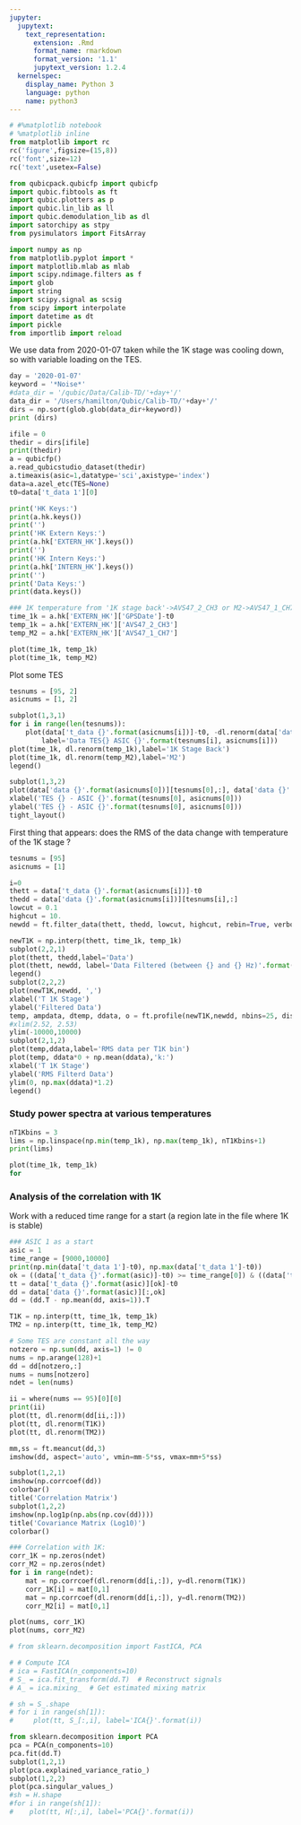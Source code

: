```yaml
---
jupyter:
  jupytext:
    text_representation:
      extension: .Rmd
      format_name: rmarkdown
      format_version: '1.1'
      jupytext_version: 1.2.4
  kernelspec:
    display_name: Python 3
    language: python
    name: python3
---
```


```python
# #%matplotlib notebook
# %matplotlib inline
from matplotlib import rc
rc('figure',figsize=(15,8))
rc('font',size=12)
rc('text',usetex=False)

from qubicpack.qubicfp import qubicfp
import qubic.fibtools as ft
import qubic.plotters as p
import qubic.lin_lib as ll
import qubic.demodulation_lib as dl
import satorchipy as stpy
from pysimulators import FitsArray

import numpy as np
from matplotlib.pyplot import *
import matplotlib.mlab as mlab
import scipy.ndimage.filters as f
import glob
import string
import scipy.signal as scsig
from scipy import interpolate
import datetime as dt
import pickle
from importlib import reload
```

We use data from 2020-01-07 taken while the 1K stage was cooling down, so with variable loading on the TES.

```python
day = '2020-01-07'
keyword = '*Noise*'
#data_dir = '/qubic/Data/Calib-TD/'+day+'/'
data_dir = '/Users/hamilton/Qubic/Calib-TD/'+day+'/'
dirs = np.sort(glob.glob(data_dir+keyword))
print (dirs)

```

```python
ifile = 0
thedir = dirs[ifile]
print(thedir)
a = qubicfp()
a.read_qubicstudio_dataset(thedir)
a.timeaxis(asic=1,datatype='sci',axistype='index')
data=a.azel_etc(TES=None)
t0=data['t_data 1'][0]
```

```python
print('HK Keys:')
print(a.hk.keys())
print('')
print('HK Extern Keys:')
print(a.hk['EXTERN_HK'].keys())
print('')
print('HK Intern Keys:')
print(a.hk['INTERN_HK'].keys())
print('')
print('Data Keys:')
print(data.keys())
```

```python
### 1K temperature from '1K stage back'->AVS47_2_CH3 or M2->AVS47_1_CH7
time_1k = a.hk['EXTERN_HK']['GPSDate']-t0
temp_1k = a.hk['EXTERN_HK']['AVS47_2_CH3']
temp_M2 = a.hk['EXTERN_HK']['AVS47_1_CH7']

plot(time_1k, temp_1k)
plot(time_1k, temp_M2)
```

Plot some TES

```python
tesnums = [95, 2]
asicnums = [1, 2]

subplot(1,3,1)
for i in range(len(tesnums)):
    plot(data['t_data {}'.format(asicnums[i])]-t0, -dl.renorm(data['data {}'.format(asicnums[i])][tesnums[i],:]),
        label='Data TES{} ASIC {}'.format(tesnums[i], asicnums[i]))
plot(time_1k, dl.renorm(temp_1k),label='1K Stage Back')
plot(time_1k, dl.renorm(temp_M2),label='M2')
legend()

subplot(1,3,2)
plot(data['data {}'.format(asicnums[0])][tesnums[0],:], data['data {}'.format(asicnums[1])][tesnums[1],:],',')
xlabel('TES {} - ASIC {}'.format(tesnums[0], asicnums[0]))
ylabel('TES {} - ASIC {}'.format(tesnums[0], asicnums[0]))
tight_layout()


```

First thing that appears: does the RMS of the data change with temperature of the 1K stage ?

```python
tesnums = [95]
asicnums = [1]

i=0
thett = data['t_data {}'.format(asicnums[i])]-t0
thedd = data['data {}'.format(asicnums[i])][tesnums[i],:]
lowcut = 0.1
highcut = 10.
newdd = ft.filter_data(thett, thedd, lowcut, highcut, rebin=True, verbose=True, order=5)

newT1K = np.interp(thett, time_1k, temp_1k)
subplot(2,2,1)
plot(thett, thedd,label='Data')
plot(thett, newdd, label='Data Filtered (between {} and {} Hz)'.format(lowcut, highcut))
legend()
subplot(2,2,2)
plot(newT1K,newdd, ',')
xlabel('T 1K Stage')
ylabel('Filtered Data')
temp, ampdata, dtemp, ddata, o = ft.profile(newT1K,newdd, nbins=25, dispersion=True, clip=3)
#xlim(2.52, 2.53)
ylim(-10000,10000)
subplot(2,1,2)
plot(temp,ddata,label='RMS data per T1K bin')
plot(temp, ddata*0 + np.mean(ddata),'k:')
xlabel('T 1K Stage')
ylabel('RMS Filterd Data')
ylim(0, np.max(ddata)*1.2)
legend()
```

### Study power spectra at various temperatures

```python
nT1Kbins = 3
lims = np.linspace(np.min(temp_1k), np.max(temp_1k), nT1Kbins+1)
print(lims)

plot(time_1k, temp_1k)
for 


```

### Analysis of the correlation with 1K
Work with a reduced time range for a start (a region late in the file where 1K is stable)

```python
### ASIC 1 as a start
asic = 1
time_range = [9000,10000]
print(np.min(data['t_data 1']-t0), np.max(data['t_data 1']-t0))
ok = ((data['t_data {}'.format(asic)]-t0) >= time_range[0]) & ((data['t_data {}'.format(asic)]-t0) < time_range[1])
tt = data['t_data {}'.format(asic)][ok]-t0
dd = data['data {}'.format(asic)][:,ok]
dd = (dd.T - np.mean(dd, axis=1)).T

T1K = np.interp(tt, time_1k, temp_1k)
TM2 = np.interp(tt, time_1k, temp_M2)

# Some TES are constant all the way
notzero = np.sum(dd, axis=1) != 0
nums = np.arange(128)+1
dd = dd[notzero,:]
nums = nums[notzero]
ndet = len(nums)

ii = where(nums == 95)[0][0]
print(ii)
plot(tt, dl.renorm(dd[ii,:]))
plot(tt, dl.renorm(T1K))
plot(tt, dl.renorm(TM2))
```

```python
mm,ss = ft.meancut(dd,3)
imshow(dd, aspect='auto', vmin=mm-5*ss, vmax=mm+5*ss)
```

```python
subplot(1,2,1)
imshow(np.corrcoef(dd))
colorbar()
title('Correlation Matrix')
subplot(1,2,2)
imshow(np.log1p(np.abs(np.cov(dd))))
title('Covariance Matrix (Log10)')
colorbar()
```

```python
### Correlation with 1K:
corr_1K = np.zeros(ndet)
corr_M2 = np.zeros(ndet)
for i in range(ndet):
    mat = np.corrcoef(dl.renorm(dd[i,:]), y=dl.renorm(T1K))
    corr_1K[i] = mat[0,1]
    mat = np.corrcoef(dl.renorm(dd[i,:]), y=dl.renorm(TM2))
    corr_M2[i] = mat[0,1]

plot(nums, corr_1K)
plot(nums, corr_M2)
```

```python
# from sklearn.decomposition import FastICA, PCA

# # Compute ICA
# ica = FastICA(n_components=10)
# S_ = ica.fit_transform(dd.T)  # Reconstruct signals
# A_ = ica.mixing_  # Get estimated mixing matrix

# sh = S_.shape
# for i in range(sh[1]):
#     plot(tt, S_[:,i], label='ICA{}'.format(i))


```

```python
from sklearn.decomposition import PCA
pca = PCA(n_components=10)
pca.fit(dd.T)
subplot(1,2,1)
plot(pca.explained_variance_ratio_)
subplot(1,2,2)
plot(pca.singular_values_)
#sh = H.shape
#for i in range(sh[1]):
#    plot(tt, H[:,i], label='PCA{}'.format(i))



```

```python

```
